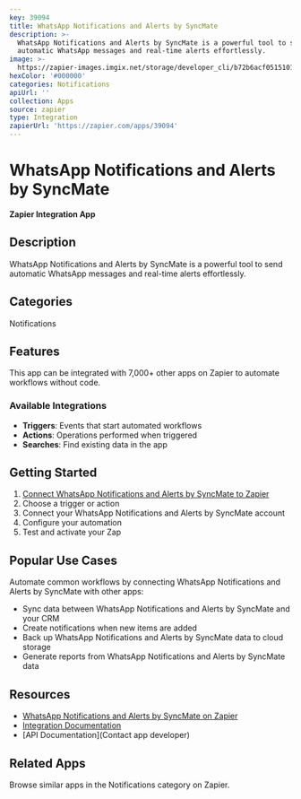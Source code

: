 ```yaml
---
key: 39094
title: WhatsApp Notifications and Alerts by SyncMate
description: >-
  WhatsApp Notifications and Alerts by SyncMate is a powerful tool to send
  automatic WhatsApp messages and real-time alerts effortlessly.
image: >-
  https://zapier-images.imgix.net/storage/developer_cli/b72b6acf05151019c2562e26c3cfb075_2.png?auto=format%2Ccompress&ixlib=python-3.0.0&q=50
hexColor: '#000000'
categories: Notifications
apiUrl: ''
collection: Apps
source: zapier
type: Integration
zapierUrl: 'https://zapier.com/apps/39094'
---
```

# WhatsApp Notifications and Alerts by SyncMate

**Zapier Integration App**

## Description

WhatsApp Notifications and Alerts by SyncMate is a powerful tool to send automatic WhatsApp messages and real-time alerts effortlessly.

## Categories

Notifications

## Features

This app can be integrated with 7,000+ other apps on Zapier to automate workflows without code.

### Available Integrations

- **Triggers**: Events that start automated workflows
- **Actions**: Operations performed when triggered
- **Searches**: Find existing data in the app

## Getting Started

1. [Connect WhatsApp Notifications and Alerts by SyncMate to Zapier](https://zapier.com/apps/39094)
2. Choose a trigger or action
3. Connect your WhatsApp Notifications and Alerts by SyncMate account
4. Configure your automation
5. Test and activate your Zap

## Popular Use Cases

Automate common workflows by connecting WhatsApp Notifications and Alerts by SyncMate with other apps:

- Sync data between WhatsApp Notifications and Alerts by SyncMate and your CRM
- Create notifications when new items are added
- Back up WhatsApp Notifications and Alerts by SyncMate data to cloud storage
- Generate reports from WhatsApp Notifications and Alerts by SyncMate data

## Resources

- [WhatsApp Notifications and Alerts by SyncMate on Zapier](https://zapier.com/apps/39094)
- [Integration Documentation](https://zapier.com/apps/39094/integrations)
- [API Documentation](Contact app developer)

## Related Apps

Browse similar apps in the Notifications category on Zapier.
